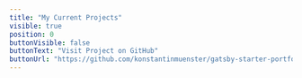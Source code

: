 ---
title: "My Current Projects"
visible: true
position: 0
buttonVisible: false
buttonText: "Visit Project on GitHub"
buttonUrl: "https://github.com/konstantinmuenster/gatsby-starter-portfolio-minimal"
---
